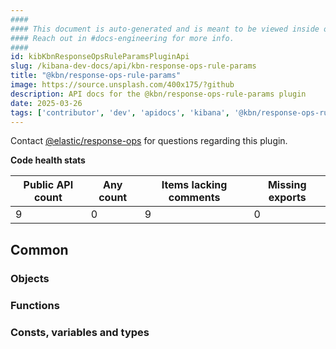 ```yaml
---
####
#### This document is auto-generated and is meant to be viewed inside our experimental, new docs system.
#### Reach out in #docs-engineering for more info.
####
id: kibKbnResponseOpsRuleParamsPluginApi
slug: /kibana-dev-docs/api/kbn-response-ops-rule-params
title: "@kbn/response-ops-rule-params"
image: https://source.unsplash.com/400x175/?github
description: API docs for the @kbn/response-ops-rule-params plugin
date: 2025-03-26
tags: ['contributor', 'dev', 'apidocs', 'kibana', '@kbn/response-ops-rule-params']
---
```




Contact [@elastic/response-ops](https://github.com/orgs/elastic/teams/response-ops) for questions regarding this plugin.

**Code health stats**

| Public API count  | Any count | Items lacking comments | Missing exports |
|-------------------|-----------|------------------------|-----------------|
| 9 | 0 | 9 | 0 |

## Common

### Objects
<DocDefinitionList data={kbnResponseOpsRuleParamsObj.common.objects}/>

### Functions
<DocDefinitionList data={kbnResponseOpsRuleParamsObj.common.functions}/>

### Consts, variables and types
<DocDefinitionList data={kbnResponseOpsRuleParamsObj.common.misc}/>

